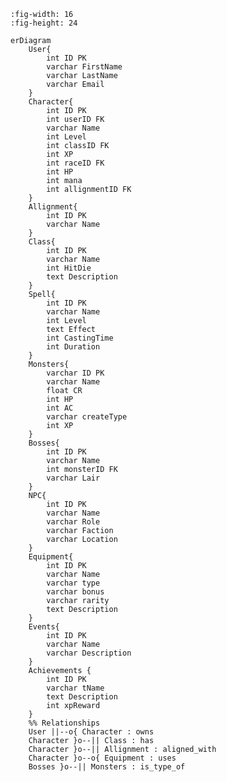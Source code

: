 ```mermaid
:fig-width: 16
:fig-height: 24

erDiagram
    User{
        int ID PK
        varchar FirstName
        varchar LastName
        varchar Email
    }
    Character{
        int ID PK
        int userID FK
        varchar Name
        int Level
        int classID FK
        int XP
        int raceID FK
        int HP
        int mana
        int allignmentID FK
    }
    Allignment{
        int ID PK
        varchar Name  
    }
    Class{
        int ID PK
        varchar Name
        int HitDie
        text Description
    }
    Spell{
        int ID PK
        varchar Name
        int Level
        text Effect
        int CastingTime
        int Duration
    }
    Monsters{
        varchar ID PK
        varchar Name
        float CR
        int HP
        int AC
        varchar createType
        int XP
    }
    Bosses{
        int ID PK
        varchar Name
        int monsterID FK
        varchar Lair
    }
    NPC{
        int ID PK
        varchar Name
        varchar Role
        varchar Faction
        varchar Location
    }
    Equipment{
        int ID PK
        varchar Name
        varchar type
        varchar bonus
        varchar rarity
        text Description
    }
    Events{
        int ID PK
        varchar Name
        varchar Description
    }
    Achievements {
        int ID PK
        varchar tName
        text Description
        int xpReward
    }
    %% Relationships
    User ||--o{ Character : owns
    Character }o--|| Class : has
    Character }o--|| Allignment : aligned_with
    Character }o--o{ Equipment : uses
    Bosses }o--|| Monsters : is_type_of
```
